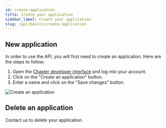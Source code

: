 ```yaml
---
id: create-application
title: Create your application
sidebar_label: Create your application
slug: /api/basics/create-application
---
```


## New application

In order to use the API, you will first need to create an application. Here are the steps to follow:

1. Open the [Chaster developer interface](https://chaster.app/developers/applications) and log into your account.
2. Click on the "Create an application" button.
3. Enter a name and click on the "Save changes" button.

![Create an application](/img/api-create-application-form.png)

## Delete an application

Contact us to delete your application.